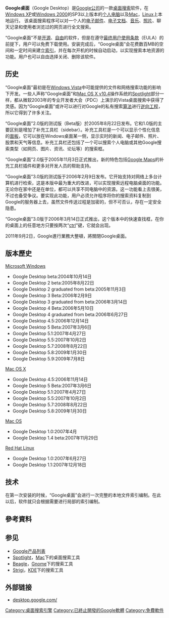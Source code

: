 {{noteTA
|G1=IT
}}
{{Infobox_Software
| name = Google桌面
| logo = [[File:Google_Desktop_Logo.png|File:Google Desktop Logo.png]]
| screenshot = [[File:GoogleSidebar.jpg|200px]]
| caption = Google桌面
| developer = [[Google|Google]]
| latest_release_version = 
| latest_release_date = 
| operating_system = [[跨平台|跨平台]]
| genre = [[桌面搜索|桌面搜索]]
| license = 
| website = [https://www.google.com/ desktop.google.com/]
}}
'''Google桌面'''（Google Desktop）是[[Google公司|Google公司]]的一款[[桌面搜索|桌面搜索]]软件，在[[Windows_XP|Windows XP]]或[[Windows_2000|Windows 2000]]的SP3以上版本的[[个人电脑|个人电脑]]以及[[Mac|Mac]]，[[Linux|Linux]]上本地运行。 该桌面搜索程序可以对一个人的[[电子邮件|电子邮件]]、[[电子文档|电子文档]]、[[音乐|音乐]]、[[照片|照片]]、聊天记录和使用者浏览过的网页进行全文搜索。

“Google桌面”不是[[开放源代码|开源]]、[[自由软件|自由]]的软件，但是在遵守[[EULA|最终用户使用条款]]（EULA）的前提下，用户可以免费下载使用。安装完成后，“Google桌面”会花费数百MB的空间和一定时间来建立[[索引|索引]]，并在每次开机的时候自动启动，以实现搜索本地资源的功能。用户也可以自由选择关闭、删除该软件。

== 历史 ==
“Google桌面”最初是在[[Windows_Vista|Windows Vista]]中可能提供的文件和网络搜索功能的影响下开发。一些人声称“Google桌面”和[[Mac_OS_X_v10.4|Mac OS X v10.4]]操作系统的[[Spotlight|Spotlight]]部分一样，都从微软2003年的专业开发者大会（PDC）上演示的Vista桌面搜索中获得了灵感。因为“Google桌面”或许可以进行对Google的私有搜索[[算法|算法]]进行[[逆向工程|逆向工程]]，所以它得到了许多关注。

“Google桌面”2.0版的测试版（Beta版）於2005年8月22日发布。它和1.0版的主要区别是增加了补充工具栏（sidebar）。补充工具栏是一个可以显示个性化信息的[[面板|面板]]，它可以放在Windows桌面某一侧，显示实时的新闻、电子邮件、照片、股票和天气等信息。补充工具栏还包括了一个可以搜索个人电脑或其他Google搜索类型（如网页、图片、资讯、论坛等）的搜索框。

“Google桌面”2.0版于2005年11月3日正式推出，新的特色包括[[Google_Maps|Google Maps]]的补充工具栏插件和更多对开发人员的帮助支持。

“Google桌面”3.0版的测试版于2006年2月9日发布。它开始支持对网络上多台计算机进行检索，这是本版中最为重大的改进，可以实现搜索远程电脑桌面的功能。无论你在家中还是在单位，都可以共享不同电脑中的资源。这一功能看上去很美，不过也备受争议。要实现此功能，用户必须允许程序将你的搜索资料复制到Google的服务器上去，虽然文件传送过程是加密的，但不可否认，存在一定安全隐患。

“Google桌面”3.0版于2006年3月14日正式推出，这个版本中的快速查找框，在你的桌面上的任意地方只要按两次“[[ctrl|ctrl]]”键，它就会出现。

2011年9月2日，Google進行業務大整頓，將關閉Google桌面。

== 版本歷史 ==
[[Microsoft_Windows|Microsoft Windows]]
* Google Desktop beta:2004年10月14日
* Google Desktop 2 beta:2005年8月22日
* Google Desktop 2 graduated from beta:2005年11月3日
* Google Desktop 3 Beta:2006年2月9日
* Google Desktop 3 graduated from beta:2006年3月14日
* Google Desktop 4 Beta:2006年5月10日
* Google Desktop 4 graduated from beta:2006年6月27日
* Google Desktop 4.5:2006年12月14日
* Google Desktop 5 Beta:2007年3月6日
* Google Desktop 5.1:2007年4月27日
* Google Desktop 5.5:2007年10月2日
* Google Desktop 5.7:2008年8月22日
* Google Desktop 5.8:2009年1月30日
* Google Desktop 5.9:2009年7月8日

[[Mac_OS_X|Mac OS X]]
* Google Desktop 4.5:2006年11月14日
* Google Desktop 5 Beta:2007年3月6日
* Google Desktop 5.1:2007年4月27日
* Google Desktop 5.5:2007年10月2日
* Google Desktop 5.7:2008年8月22日
* Google Desktop 5.8:2009年1月30日

[[Mac_OS|Mac OS]]
* Google Desktop 1.0:2007年4月
* Google Desktop 1.4 beta:2007年11月29日

[[Red_Hat_Linux|Red Hat Linux]]
* Google Desktop 1.0:2007年6月27日
* Google Desktop 1.1:2007年12月18日

== 技术 ==
在第一次安装的时候，“Google桌面”会进行一次完整的本地文件索引编制。在此以后，软件就只会根据需要进行局部的索引编制。

== 參考資料 ==
{{reflist}}

== 参见 ==
* [[Google产品列表|Google产品列表]]
* [[Spotlight|Spotlight]]，[[麦金塔电脑|Mac]]下的桌面搜索工具
* [[Beagle|Beagle]]，[[Gnome|Gnome]]下的搜索工具
* [[Strigi|Strigi]]，[[KDE|KDE]]下的搜索工具

== 外部链接 ==
* [https://www.google.com/ desktop.google.com/]{{Wayback|url=https://www.google.com/ |date=20181225114020 }}{{en}}

{{Google服务}}

[[Category:桌面搜索引擎|Category:桌面搜索引擎]]
[[Category:已終止開發的Google軟體|Category:已終止開發的Google軟體]]
[[Category:免費軟件|Category:免費軟件]]
